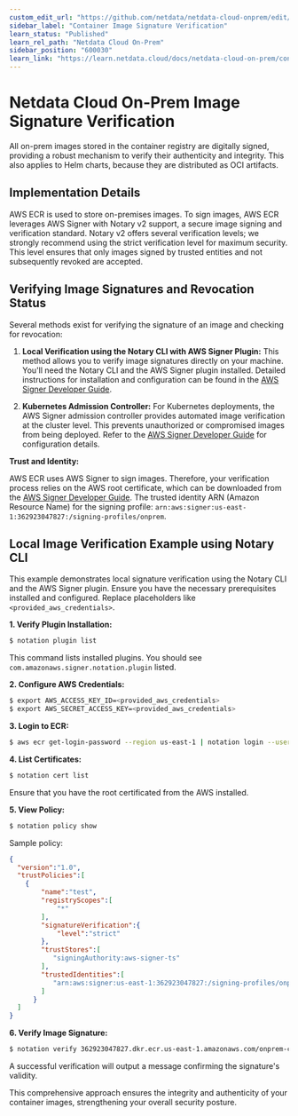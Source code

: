 ```yaml
---
custom_edit_url: "https://github.com/netdata/netdata-cloud-onprem/edit/master/docs/learn.netdata.cloud/image-signature-verification.md"
sidebar_label: "Container Image Signature Verification"
learn_status: "Published"
learn_rel_path: "Netdata Cloud On-Prem"
sidebar_position: "600030"
learn_link: "https://learn.netdata.cloud/docs/netdata-cloud-on-prem/container-image-signature-verification"
---
```


# Netdata Cloud On-Prem Image Signature Verification

All on-prem images stored in the container registry are digitally signed, providing a robust mechanism to verify their authenticity and integrity. This also applies to Helm charts, because they are distributed as OCI artifacts.

## Implementation Details

AWS ECR is used to store on-premises images. To sign images, AWS ECR leverages AWS Signer with Notary v2 support, a secure image signing and verification standard. Notary v2 offers several verification levels; we strongly recommend using the strict verification level for maximum security. This level ensures that only images signed by trusted entities and not subsequently revoked are accepted.

## Verifying Image Signatures and Revocation Status

Several methods exist for verifying the signature of an image and checking for revocation:

1. **Local Verification using the Notary CLI with AWS Signer Plugin:** This method allows you to verify image signatures directly on your machine. You'll need the Notary CLI and the AWS Signer plugin installed.  Detailed instructions for installation and configuration can be found in the [AWS Signer Developer Guide](https://docs.aws.amazon.com/signer/latest/developerguide/image-signing-prerequisites.html).

2. **Kubernetes Admission Controller:**  For Kubernetes deployments, the AWS Signer admission controller provides automated image verification at the cluster level.  This prevents unauthorized or compromised images from being deployed.  Refer to the [AWS Signer Developer Guide](https://docs.aws.amazon.com/signer/latest/developerguide/kubernetes-verification.html) for configuration details.

**Trust and Identity:**

AWS ECR uses AWS Signer to sign images.  Therefore, your verification process relies on the AWS root certificate, which can be downloaded from the [AWS Signer Developer Guide](https://docs.aws.amazon.com/signer/latest/developerguide/image-signing-prerequisites.html).  The trusted identity ARN (Amazon Resource Name) for the signing profile: `arn:aws:signer:us-east-1:362923047827:/signing-profiles/onprem`.

## Local Image Verification Example using Notary CLI

This example demonstrates local signature verification using the Notary CLI and the AWS Signer plugin.  Ensure you have the necessary prerequisites installed and configured.  Replace placeholders like `<provided_aws_credentials>`.

**1. Verify Plugin Installation:**

```bash
$ notation plugin list
```

This command lists installed plugins. You should see `com.amazonaws.signer.notation.plugin` listed.

**2. Configure AWS Credentials:**

```bash
$ export AWS_ACCESS_KEY_ID=<provided_aws_credentials>
$ export AWS_SECRET_ACCESS_KEY=<provided_aws_credentials>
```

**3. Login to ECR:**

```bash
$ aws ecr get-login-password --region us-east-1 | notation login --username AWS --password-stdin 362923047827.dkr.ecr.us-east-1.amazonaws.com
```

**4. List Certificates:**

```bash
$ notation cert list
```

Ensure that you have the root certificated from the AWS installed.

**5. View Policy:**

```bash
$ notation policy show
```

Sample policy:

```json
{
  "version":"1.0",
  "trustPolicies":[
    {
	    "name":"test",
	    "registryScopes":[
		    "*"
	    ],
	    "signatureVerification":{
		    "level":"strict"
	    },
	    "trustStores":[
		   "signingAuthority:aws-signer-ts"
	    ],
	    "trustedIdentities":[
		   "arn:aws:signer:us-east-1:362923047827:/signing-profiles/onprem"
	    ]
	  }
  ]
}
```


**6. Verify Image Signature:**

```bash
$ notation verify 362923047827.dkr.ecr.us-east-1.amazonaws.com/onprem-cloud-environment-service@sha256:4117f06045b5b94a58ded40238fa7e9c2f228c6e0fac45dc78732052e3f48d1b --plugin-config aws-region=us-east-1
```

A successful verification will output a message confirming the signature's validity.


This comprehensive approach ensures the integrity and authenticity of your container images, strengthening your overall security posture.
